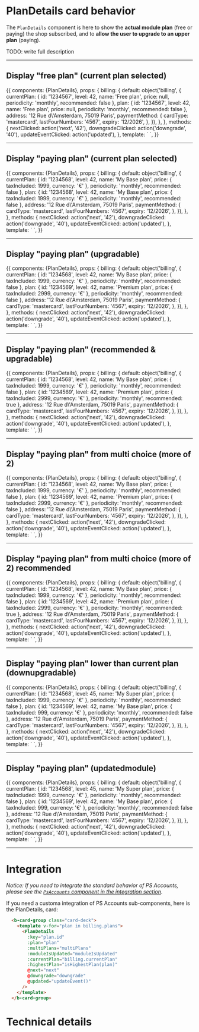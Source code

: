 

<Meta title="Sub-Components|Card/PlanDetails" component={PlanDetails} decorators={[withKnobs]} />

# PlanDetails card behavior

The `PlanDetails` component is here to show the **actual module plan** (free or paying) the shop subscribed,
and to **allow the user to upgrade to an upper plan** (paying).

TODO: write full description


---
## Display "free plan" (current plan selected)

<Story name='Free plan (current)' height='400px'>
  {{
    components: {PlanDetails},
    props: {
      billing: {
        default: object('billing', {
          currentPlan: {
            id: '1234567',
            level: 42,
            name: 'Free plan',
            price: null,
            periodicity: 'monthly',
            recommended: false
          },
          plan: {
            id: '1234567',
            level: 42,
            name: 'Free plan',
            price: null,
            periodicity: 'monthly',
            recommended: false
          },
          address: '12 Rue d\'Amsterdam, 75019 Paris',
          paymentMethod: {
            cardType: 'mastercard',
            lastFourNumbers: '4567',
            expiry: '12/2026',
          },
        }),
      },
    },
    methods: {
      nextClicked: action('next', '42'),
      downgradeClicked: action('downgrade', '40'),
      updateEventClicked: action('updated'),
    },
    template: `
      <PlanDetails
        :plan="billing.plan"
        :multiPlans="1"
        :moduleIsUpdated="true"
        :highestPlan="false"
        :currentPlan="billing.currentPlan"
        @next="next"
        @downgrade="downgrade"
        @updated="updateEvent()"
      />
    `,
  }}
</Story>


---
## Display "paying plan" (current plan selected)

<Story name='Paying plan (current)' height='400px'>
  {{
    components: {PlanDetails},
    props: {
      billing: {
        default: object('billing', {
          currentPlan: {
            id: '1234568',
            level: 42,
            name: 'My Base plan',
            price: { taxIncluded: 1999, currency: '€' },
            periodicity: 'monthly',
            recommended: false
          },
          plan: {
            id: '1234568',
            level: 42,
            name: 'My Base plan',
            price: { taxIncluded: 1999, currency: '€' },
            periodicity: 'monthly',
            recommended: false
          },
          address: '12 Rue d\'Amsterdam, 75019 Paris',
          paymentMethod: {
            cardType: 'mastercard',
            lastFourNumbers: '4567',
            expiry: '12/2026',
          },
        }),
      },
    },
    methods: {
      nextClicked: action('next', '42'),
      downgradeClicked: action('downgrade', '40'),
      updateEventClicked: action('updated'),
    },
    template: `
      <PlanDetails
        :plan="billing.plan"
        :multiPlans="1"
        :moduleIsUpdated="true"
        :highestPlan="false"
        :currentPlan="billing.currentPlan"
        @next="next"
        @downgrade="downgrade"
        @updated="updateEvent()"
      />
    `,
  }}
</Story>

---
## Display "paying plan" (upgradable)

<Story name='Paying plan (upgradable)' height='400px'>
  {{
    components: {PlanDetails},
    props: {
      billing: {
        default: object('billing', {
          currentPlan: {
            id: '1234568',
            level: 42,
            name: 'My Base plan',
            price: { taxIncluded: 1999, currency: '€' },
            periodicity: 'monthly',
            recommended: false
          },
          plan: {
            id: '1234569',
            level: 42,
            name: 'Premium plan',
            price: { taxIncluded: 2999, currency: '€' },
            periodicity: 'monthly',
            recommended: false
          },
          address: '12 Rue d\'Amsterdam, 75019 Paris',
          paymentMethod: {
            cardType: 'mastercard',
            lastFourNumbers: '4567',
            expiry: '12/2026',
          },
        }),
      },
    },
    methods: {
      nextClicked: action('next', '42'),
      downgradeClicked: action('downgrade', '40'),
      updateEventClicked: action('updated'),
    },
    template: `
      <PlanDetails
        :plan="billing.plan"
        :multiPlans="1"
        :moduleIsUpdated="true"
        :highestPlan="true"
        :currentPlan="billing.currentPlan"
        @next="next"
        @downgrade="downgrade"
        @updated="updateEvent()"
      />
    `,
  }}
</Story>

---
## Display "paying plan" (recommended & upgradable)

<Story name='Paying plan (Recommended & Upgradable)' height='400px'>
  {{
    components: {PlanDetails},
    props: {
      billing: {
        default: object('billing', {
          currentPlan: {
            id: '1234568',
            level: 42,
            name: 'My Base plan',
            price: { taxIncluded: 1999, currency: '€' },
            periodicity: 'monthly',
            recommended: false
          },
          plan: {
            id: '1234569',
            level: 42,
            name: 'Premium plan',
            price: { taxIncluded: 2999, currency: '€' },
            periodicity: 'monthly',
            recommended: true
          },
          address: '12 Rue d\'Amsterdam, 75019 Paris',
          paymentMethod: {
            cardType: 'mastercard',
            lastFourNumbers: '4567',
            expiry: '12/2026',
          },
        }),
      },
    },
    methods: {
      nextClicked: action('next', '42'),
      downgradeClicked: action('downgrade', '40'),
      updateEventClicked: action('updated'),
    },
    template: `
      <PlanDetails
        :plan="billing.plan"
        :multiPlans="1"
        :moduleIsUpdated="true"
        :highestPlan="true"
        :currentPlan="billing.currentPlan"
        @next="next"
        @downgrade="downgrade"
        @updated="updateEvent()"
      />
    `,
  }}
</Story>

---
## Display "paying plan" from multi choice (more of 2)

<Story name='Paying plan (btn grey & Upgradable)' height='400px'>
  {{
    components: {PlanDetails},
    props: {
      billing: {
        default: object('billing', {
          currentPlan: {
            id: '1234568',
            level: 42,
            name: 'My Base plan',
            price: { taxIncluded: 1999, currency: '€' },
            periodicity: 'monthly',
            recommended: false
          },
          plan: {
            id: '1234569',
            level: 42,
            name: 'Premium plan',
            price: { taxIncluded: 2999, currency: '€' },
            periodicity: 'monthly',
            recommended: false
          },
          address: '12 Rue d\'Amsterdam, 75019 Paris',
          paymentMethod: {
            cardType: 'mastercard',
            lastFourNumbers: '4567',
            expiry: '12/2026',
          },
        }),
      },
    },
    methods: {
      nextClicked: action('next', '42'),
      downgradeClicked: action('downgrade', '40'),
      updateEventClicked: action('updated'),
    },
    template: `
      <PlanDetails
        :plan="billing.plan"
        :multiPlans="3"
        :moduleIsUpdated="true"
        :highestPlan="true"
        :currentPlan="billing.currentPlan"
        @next="next"
        @downgrade="downgrade"
        @updated="updateEvent()"
      />
    `,
  }}
</Story>

---
## Display "paying plan" from multi choice (more of 2) recommended

<Story name='Paying plan (btn blue & Recommended & Upgradable)' height='400px'>
  {{
    components: {PlanDetails},
    props: {
      billing: {
        default: object('billing', {
          currentPlan: {
            id: '1234568',
            level: 42,
            name: 'My Base plan',
            price: { taxIncluded: 1999, currency: '€' },
            periodicity: 'monthly',
            recommended: false
          },
          plan: {
            id: '1234569',
            level: 42,
            name: 'Premium plan',
            price: { taxIncluded: 2999, currency: '€' },
            periodicity: 'monthly',
            recommended: true
          },
          address: '12 Rue d\'Amsterdam, 75019 Paris',
          paymentMethod: {
            cardType: 'mastercard',
            lastFourNumbers: '4567',
            expiry: '12/2026',
          },
        }),
      },
    },
    methods: {
      nextClicked: action('next', '42'),
      downgradeClicked: action('downgrade', '40'),
      updateEventClicked: action('updated'),
    },
    template: `
      <PlanDetails
        :plan="billing.plan"
        :multiPlans="3"
        :moduleIsUpdated="true"
        :highestPlan="true"
        :currentPlan="billing.currentPlan"
        @next="next"
        @downgrade="downgrade"
        @updated="updateEvent()"
      />
    `,
  }}
</Story>


---
## Display "paying plan" lower than current plan (downupgradable)

<Story name='Paying plan (Downgrade)' height='400px'>
  {{
    components: {PlanDetails},
    props: {
      billing: {
        default: object('billing', {
          currentPlan: {
            id: '1234568',
            level: 45,
            name: 'My Super plan',
            price: { taxIncluded: 1999, currency: '€' },
            periodicity: 'monthly',
            recommended: false
          },
          plan: {
            id: '1234569',
            level: 42,
            name: 'My Base plan',
            price: { taxIncluded: 999, currency: '€' },
            periodicity: 'monthly',
            recommended: false
          },
          address: '12 Rue d\'Amsterdam, 75019 Paris',
          paymentMethod: {
            cardType: 'mastercard',
            lastFourNumbers: '4567',
            expiry: '12/2026',
          },
        }),
      },
    },
    methods: {
      nextClicked: action('next', '42'),
      downgradeClicked: action('downgrade', '40'),
      updateEventClicked: action('updated'),
    },
    template: `
      <PlanDetails
        :plan="billing.plan"
        :multiPlans="1"
        :moduleIsUpdated="true"
        :highestPlan="false"
        :currentPlan="billing.currentPlan"
        @next="next"
        @downgrade="downgrade"
        @updated="updateEvent()"
      />
    `,
  }}
</Story>

---
## Display "paying plan" (updatedmodule)

<Story name='Paying plan (Upgraded Module)' height='400px'>
  {{
    components: {PlanDetails},
    props: {
      billing: {
        default: object('billing', {
          currentPlan: {
            id: '1234568',
            level: 45,
            name: 'My Super plan',
            price: { taxIncluded: 1999, currency: '€' },
            periodicity: 'monthly',
            recommended: false
          },
          plan: {
            id: '1234569',
            level: 42,
            name: 'My Base plan',
            price: { taxIncluded: 999, currency: '€' },
            periodicity: 'monthly',
            recommended: false
          },
          address: '12 Rue d\'Amsterdam, 75019 Paris',
          paymentMethod: {
            cardType: 'mastercard',
            lastFourNumbers: '4567',
            expiry: '12/2026',
          },
        }),
      },
    },
    methods: {
      nextClicked: action('next', '42'),
      downgradeClicked: action('downgrade', '40'),
      updateEventClicked: action('updated'),
    },
    template: `
      <PlanDetails
        :plan="billing.plan"
        :multiPlans="1"
        :moduleIsUpdated="false"
        :highestPlan="false"
        :currentPlan="billing.currentPlan"
        @next="next"
        @downgrade="downgrade"
        @updated="updateEvent()"
      />
    `,
  }}
</Story>


---
# Integration

_Notice: If you need to integrate the standard behavior of PS Accounts, please see the
[`PsAccounts` component in the integration section](?path=/docs/integration-psaccounts-panel--connected)._

If you need a customa integration of PS Accounts sub-components, here is the PlanDetails, card:

```html
  <b-card-group class="card-deck">
    <template v-for="plan in billing.plans">
      <PlanDetails
        :key="plan.id"
        :plan="plan"
        :multiPlans="multiPlans"
        :moduleIsUpdated="moduleIsUpdated"
        :currentPlan="billing.currentPlan"
        :highestPlan="isHighestPlan(plan)"
        @next="next"
        @downgrade="downgrade"
        @updated="updateEvent()"
      />
    </template>
  </b-card-group>
```

# Technical details

<Description of={PlanDetails} />
<Props of={PlanDetails} />

